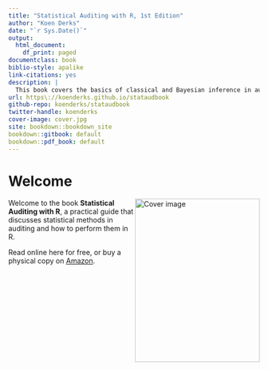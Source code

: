 ```yaml
---
title: "Statistical Auditing with R, 1st Edition"
author: "Koen Derks"
date: "`r Sys.Date()`"
output:
  html_document:
    df_print: paged
documentclass: book
biblio-style: apalike
link-citations: yes
description: |
  This book covers the basics of classical and Bayesian inference in auditing.
url: https\://koenderks.github.io/stataudbook
github-repo: koenderks/stataudbook
twitter-handle: koenderks
cover-image: cover.jpg
site: bookdown::bookdown_site
bookdown::gitbook: default
bookdown::pdf_book: default
---
```


# Welcome {-}

<img src="cover.jpg" width="250" height="328" align="right" alt="Cover image" />

Welcome to the book **Statistical Auditing with R**, a practical guide that
discusses statistical methods in auditing and how to perform them in R.

Read online here for free, or buy a physical copy on [Amazon]().
